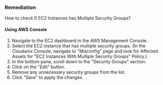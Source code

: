 ### Remediation

How to check if EC2 Instances has Multiple Security Groups?

#### Using AWS Console

1. Navigate to the EC2 dashboard in the AWS Management Console.
2. Select the EC2 instance that has multiple security groups.
    (In the Cloudanix Console, navigate to "Misconfig" page and look for Affected Assets for "EC2 Instances With Multiple Security Groups" Policy.)
3. In the bottom pane, scroll down to the "Security Groups" section.
4. Click on the "Edit" button.
5. Remove any unnecessary security groups from the list.
6. Click "Save" to apply the changes.

